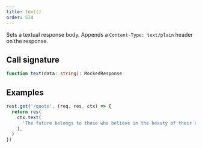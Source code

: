 ```yaml
---
title: text()
order: 574
---
```


Sets a textual response body. Appends a `Content-Type: text/plain` header on the response.

## Call signature

```ts
function text(data: string): MockedResponse
```

## Examples

```js showLineNumbers focusedLines=3-5
rest.get('/quote', (req, res, ctx) => {
  return res(
    ctx.text(
      'The future belongs to those who believe in the beauty of their dreams.',
    ),
  )
})
```
